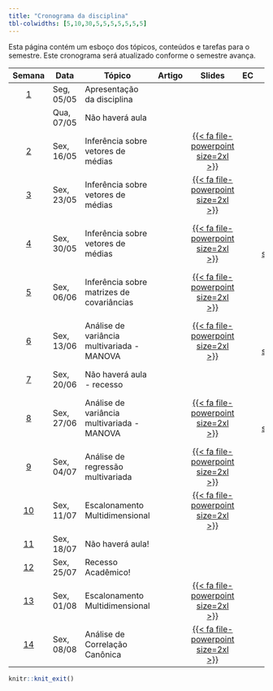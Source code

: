 ```yaml
---
title: "Cronograma da disciplina"
tbl-colwidths: [5,10,30,5,5,5,5,5,5,5]
---
```


Esta página contém um esboço dos tópicos, conteúdos e tarefas para o semestre. Este cronograma será atualizado conforme o semestre avança.

<!-- https://fontawesome.com/search?o=r&m=free -->
<!-- https://jpswalsh.github.io/academicons/ -->


<!-- [{{< fa file-pdf size=2xl >}}](/weeks/week-1.html#prepare){aria-label="Week 1 summary"}  |  [️](/slides/lec-1.html "Lecture slides"){aria-label="Lecture 1 slides"}  |       [{{< fa laptop-file size=2xl >}}](/ae/ae-0-movies.html "Application exercise"){aria-label="Application Exercise 0 instructions"} -->

<!-- {{< fa brands r-project size=2xl >}}  -  scripts -->
<!-- {{< fa file-powerpoint size=2xl >}}   -  slides -->
<!-- {{< fa laptop-file size=2xl >}}  -  estudo de caso -->
<!-- {{< fa file-pdf size=2xl >}}  -  artigo -->
<!-- {{< fa table size=2xl >}}  -  tabelas estatisticas -->
<!-- {{< fa-solid fa-file-lines size=2xl >}}  -  exercicios -->

::: column-screen-inset-right
| Semana | Data | Tópico | Artigo | Slides |EC |LE |Script  | Avaliação | Projeto |
|:------:|--------|--------|:------:|:------:|:------:|:------:|:------:|:------:|:------:|
|  [1](programacao/semana-1.html)  | Seg, 05/05 | Apresentação da disciplina |  |  |  |  | | 
|  | Qua, 07/05 | Não haverá aula | |  | | | | | |
|  [2](programacao/semana-2.html)  | Sex, 16/05 | Inferência sobre vetores de médias | | [{{< fa file-powerpoint size=2xl >}}](/aulas/Inferencias_Medias/Teste_medias.html "Inferência sobre vetores de médias"){aria-label="Inferência sobre vetores de médias"} | | | | | |
|  [3](programacao/semana-3.html)  | Sex, 23/05 | Inferência sobre vetores de médias | | [{{< fa file-powerpoint size=2xl >}}](/aulas/Inferencias_Medias/Teste_medias.html#/região-de-confiança-do-vetor-de-médias "Inferência sobre vetores de médias"){aria-label="Inferência sobre vetores de médias"} | | | | | |
|  [4](programacao/semana-4.html)  | Sex, 30/05 | Inferência sobre vetores de médias | | [{{< fa file-powerpoint size=2xl >}}](/aulas/Inferencias_Medias/Teste_medias.html#/testes-para-duas-populações "Testes para duas populações"){aria-label="Testes para duas populações"} | |[{{< fa file-lines size=2xl >}}️   ](/exercicios/lista01.html "Lista de Exercícios 01"){aria-label="Lista de Exercícios 01"} | | | |
|  [5](programacao/semana-5.html)  | Sex, 06/06 | Inferência sobre matrizes de covariâncias | | [{{< fa file-powerpoint size=2xl >}}](/aulas/Inferencia_Covariancias/Teste_covariancias.html#/teste-para-uma-covariância-específica-4 "Testes para matrizes de covariâncias"){aria-label="Testes para matrizes de covariâncias"} | | | | | |
|  [6](programacao/semana-6.html)  | Sex, 13/06 | Análise de variância multivariada - MANOVA  | | [{{< fa file-powerpoint size=2xl >}}](/aulas/Manova/manova.html#/manova-uma-generalização-da-anova "MANOVA"){aria-label="MANOVA"} | |[{{< fa file-lines size=2xl >}}](/exercicios/lista02.html "Lista de Exercícios 02"){aria-label="Lista de Exercícios 02"} | | | |
|  [7](programacao/semana-7.html)  | Sex, 20/06 | Não haverá aula - recesso  | |  | || | | |
|  [8](programacao/semana-8.html)  | Sex, 27/06 | Análise de variância multivariada - MANOVA  | | [{{< fa file-powerpoint size=2xl >}}](/aulas/Manova/manova.html#/intervalos-simultâneos-de-confiança-para-efeitos-de-tratamento "Intervalo de confiança simultâneos"){aria-label="Intervalo de confiança simultâneos"} | |[{{< fa file-lines size=2xl >}}](/exercicios/lista03.html "Lista de Exercícios 03"){aria-label="Lista de Exercícios 03"} | | | |
|  [9](programacao/semana-9.html)  | Sex, 04/07 | Análise de regressão multivariada  | | [{{< fa file-powerpoint size=2xl >}}](/aulas/Regressao_Multivariada/regressao.html#/generalizando "Análise de regressão multivariada"){aria-label="Análise de regressão multivariada"} | | | | | |
|  [10](programacao/semana-10.html)  | Sex, 11/07 | Escalonamento Multidimensional  | | [{{< fa file-powerpoint size=2xl >}}](/aulas/Escalonamento/escalonamento.html "Escalonamento Multidimensional"){aria-label="Escalonamento Multidimensional"} | | | | | |
|  [11](programacao/semana-11.html)  | Sex, 18/07 | Não haverá aula!  | |  | | | | | |
|  [12](programacao/semana-12.html)  | Sex, 25/07 | Recesso Acadêmico!  | |  | | | | | |
|  [13](programacao/semana-13.html)  | Sex, 01/08 | Escalonamento Multidimensional  | | [{{< fa file-powerpoint size=2xl >}}](/aulas/Escalonamento/escalonamento.html#/mds-métrico-para-matriz-de-similaridades "MDS métrico para matriz de similaridades"){aria-label="MDS métrico para matriz de similaridades"} | | | | | |
|  [14](programacao/semana-14.html)  | Sex, 08/08 | Análise de Correlação Canônica  | | [{{< fa file-powerpoint size=2xl >}}](/aulas/Correlacao_Canonica/canonica.html "Análise de Correlação Canônica"){aria-label="Análise de Correlação Canônica"} | | | | | |
:::

```r
knitr::knit_exit()
```

